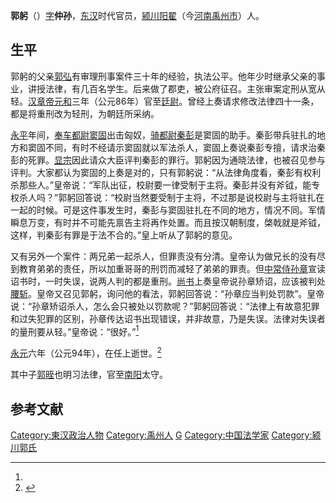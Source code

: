 '''郭躬'''（{{bd|1年||94年}}）[[表字|字]]'''仲孙'''，[[东汉|东汉]]时代官员，[[颍川|颍川]][[阳翟|阳翟]]（今[[河南|河南]][[禹州市|禹州市]]）人。

== 生平 ==

郭躬的父亲[[郭弘|郭弘]]有审理刑事案件三十年的经验，执法公平。他年少时继承父亲的事业，讲授法律，有几百名学生。后来做了郡吏，被公府征召。主张审案定刑从宽从轻。[[汉章帝|汉章帝]][[元和_(东汉)|元和]]三年（公元86年）官至[[廷尉|廷尉]]。曾经上奏请求修改法律四十一条，都是将重刑改为轻刑，为朝廷所采纳。

[[永平|永平]]年间，[[奉车都尉|奉车都尉]][[窦固|窦固]]出击匈奴，[[骑都尉|骑都尉]][[秦彭|秦彭]]是窦固的助手。秦彭带兵驻扎的地方和窦固不同，有时不经请示窦固就以军法杀人，窦固上奏说秦彭专擅，请求治秦彭的死罪。[[显宗|显宗]]因此请众大臣评判秦彭的罪行。郭躬因为通晓法律，也被召见参与评判。大家都认为窦固的上奏是对的，只有郭躬说：“从法律角度看，秦彭有权利杀那些人。”皇帝说：“军队出征，校尉要一律受制于主将。秦彭并没有斧钺，能专权杀人吗？”郭躬回答说：“校尉当然要受制于主将，不过那是说校尉与主将驻扎在一起的时候。可是这件事发生时，秦彭与窦固驻扎在不同的地方，情况不同。军情瞬息万变，有时并不可能先禀告主将再作处置。而且按汉朝制度，棨戟就是斧钺，这样，判秦彭有罪是于法不合的。”皇上听从了郭躬的意见。

又有另外一个案件：两兄弟一起杀人，但罪责没有分清。皇帝认为做兄长的没有尽到教育弟弟的责任，所以加重哥哥的刑罚而减轻了弟弟的罪责。但[[中常侍|中常侍]][[孙章|孙章]]宣读诏书时，一时失误，说两人判的都是重刑。[[尚书|尚书]]上奏皇帝说孙章矫诏，应该被判处[[腰斩|腰斩]]。皇帝又召见郭躬，询问他的看法，郭躬回答说：“孙章应当判处罚款”。皇帝说：“孙章矫诏杀人，怎么会只被处以罚款呢？”郭躬回答说：“法律上有故意犯罪和过失犯罪的区别，孙章传达诏书出现错误，并非故意，乃是失误。法律对失误者的量刑要从轻。”皇帝说：“很好。”<ref name="hhs"/>

[[永元_(东汉)|永元]]六年（公元94年），在任上逝世。<ref name="hhs">{{cite book | language = 中文 | author =  | coauthors =  | title = 《后汉书》卷四十六 郭陈列传第三十六 | url =  | date =  | location =  | publisher =  | id =  | isbn =  | pages =  }}</ref>

其中子[[郭晊|郭晊]]也明习法律，官至[[南陽郡|南阳]]太守。

== 参考文献 ==
<div class="references-small">
<references />
</div>

{{DEFAULTSORT:G}}
[[Category:東汉政治人物|Category:東汉政治人物]]
[[Category:禹州人|Category:禹州人]]
[[Category:郭姓|G]]
[[Category:中国法学家|Category:中国法学家]]
[[Category:颍川郭氏|Category:颍川郭氏]]